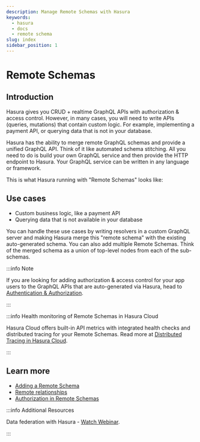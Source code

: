 ```yaml
---
description: Manage Remote Schemas with Hasura
keywords:
  - hasura
  - docs
  - remote schema
slug: index
sidebar_position: 1
---
```



# Remote Schemas

## Introduction

Hasura gives you CRUD + realtime GraphQL APIs with authorization & access control. However, in many cases, you will need
to write APIs (queries, mutations) that contain custom logic. For example, implementing a payment API, or querying data
that is not in your database.

Hasura has the ability to merge remote GraphQL schemas and provide a unified GraphQL API. Think of it like automated
schema stitching. All you need to do is build your own GraphQL service and then provide the HTTP endpoint to Hasura.
Your GraphQL service can be written in any language or framework.

This is what Hasura running with "Remote Schemas" looks like:

<Thumbnail
  src='/img/remote-schemas/remote-schema-arch.png'
  alt='Architecture of Hasura with Remote Schemas'
  width='900px'
  className='no-shadow'
/>

## Use cases

- Custom business logic, like a payment API
- Querying data that is not available in your database

You can handle these use cases by writing resolvers in a custom GraphQL server and making Hasura merge this "remote
schema" with the existing auto-generated schema. You can also add multiple Remote Schemas. Think of the merged schema as
a union of top-level nodes from each of the sub-schemas.

:::info Note

If you are looking for adding authorization & access control for your app users to the GraphQL APIs that are
auto-generated via Hasura, head to [Authentication & Authorization](/auth/index.mdx).

:::

:::info Health monitoring of Remote Schemas in Hasura Cloud

Hasura Cloud offers built-in API metrics with integrated health checks and distributed tracing for your Remote Schemas.
Read more at [Distributed Tracing in Hasura Cloud](/observability/tracing.mdx).

:::

## Learn more

- [Adding a Remote Schema](/remote-schemas/adding-schema.mdx)
- [Remote relationships](/remote-schemas/remote-relationships/index.mdx)
- [Authorization in Remote Schemas](/remote-schemas/auth/index.mdx)

:::info Additional Resources

Data federation with Hasura -
[Watch Webinar](https://hasura.io/events/webinar/data-federation-hasura-graphql/?pg=docs&plcmt=body&cta=watch-webinar&tech=).

:::
